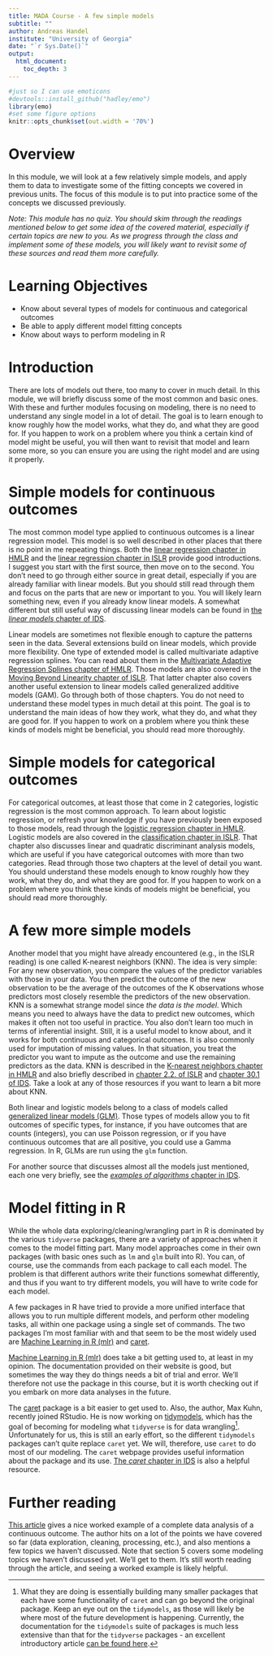 ```yaml
---
title: MADA Course - A few simple models
subtitle: ""
author: Andreas Handel
institute: "University of Georgia"
date: "`r Sys.Date()`"
output: 
  html_document:
    toc_depth: 3
---
```


```r
#just so I can use emoticons
#devtools::install_github("hadley/emo")
library(emo)
#set some figure options
knitr::opts_chunk$set(out.width = '70%')
```



# Overview
In this module, we will look at a few relatively simple models, and apply them to data to investigate some of the fitting concepts we covered in previous units. The focus of this module is to put into practice some of the concepts we discussed previously.

_Note: This module has no quiz. You should skim through the readings mentioned below to get some idea of the covered material, especially if certain topics are new to you. As we progress through the class and implement some of these models, you will likely want to revisit some of these sources and read them more carefully._


# Learning Objectives
* Know about several types of models for continuous and categorical outcomes
* Be able to apply different model fitting concepts
* Know about ways to perform modeling in R


# Introduction

There are lots of models out there, too many to cover in much detail. In this module, we will briefly discuss some of the most common and basic ones. With these and further modules focusing on modeling, there is no need to understand any single model in a lot of detail. The goal is to learn enough to know roughly how the model works, what they do, and what they are good for. If you happen to work on a problem where you think a certain kind of model might be useful, you will then want to revisit that model and learn some more, so you can ensure you are using the right model and are using it properly.


# Simple models for continuous outcomes

The most common model type applied to continuous outcomes is a linear regression model. This model is so well described in other places that there is no point in me repeating things. Both the [linear regression chapter in HMLR](https://bradleyboehmke.github.io/HOML/linear-regression.html) and the [linear regression chapter in ISLR](http://faculty.marshall.usc.edu/gareth-james/ISL/) provide good introductions. I suggest you start with the first source, then move on to the second. You don't need to go through either source in great detail, especially if you are already familiar with linear models. But you should still read through them and focus on the parts that are new or important to you. You will likely learn something new, even if you already know linear models. A somewhat different but still useful way of discussing linear models can be found in [the _linear models_ chapter of IDS](https://rafalab.github.io/dsbook/linear-models.html).

Linear models are sometimes not flexible enough to capture the patterns seen in the data. Several extensions build on linear models, which provide more flexibility. One type of extended model is called multivariate adaptive regression splines. You can read about them in the [Multivariate Adaptive Regression Splines chapter of HMLR](https://bradleyboehmke.github.io/HOML/mars.html). Those models are also covered in the [Moving Beyond Linearity chapter of ISLR](http://faculty.marshall.usc.edu/gareth-james/ISL/). That latter chapter also covers another useful extension to linear models called generalized additive models (GAM). Go through both of those chapters. You do not need to understand these model types in much detail at this point. The goal is to understand the main ideas of how they work, what they do, and what they are good for. If you happen to work on a problem where you think these kinds of models might be beneficial, you should read more thoroughly.



# Simple models for categorical outcomes

For categorical outcomes, at least those that come in 2 categories, logistic regression is the most common approach. To learn about logistic regression, or refresh your knowledge if you have previously been exposed to those models, read through the [logistic regression chapter in HMLR](https://bradleyboehmke.github.io/HOML/logistic-regression.html). Logistic models are also covered in the [classification chapter in ISLR](http://faculty.marshall.usc.edu/gareth-james/ISL/). That chapter also discusses linear and quadratic discriminant analysis models, which are useful if you have categorical outcomes with more than two categories. Read through those two chapters at the level of detail you want. You should understand these models enough to know roughly how they work, what they do, and what they are good for. If you happen to work on a problem where you think these kinds of models might be beneficial, you should read more thoroughly.



# A few more simple models 

Another model that you might have already encountered (e.g., in the ISLR reading) is one called K-nearest neighbors (KNN). The idea is very simple: For any new observation, you compare the values of the predictor variables with those in your data. You then predict the outcome of the new observation to be the average of the outcomes of the K observations whose predictors most closely resemble the predictors of the new observation. KNN is a somewhat strange model since _the data is the model_. Which means you need to always have the data to predict new outcomes, which makes it often not too useful in practice. You also don't learn too much in terms of inferential insight. Still, it is a useful model to know about, and it works for both continuous and categorical outcomes. It is also commonly used for imputation of missing values. In that situation, you treat the predictor you want to impute as the outcome and use the remaining predictors as the data. KNN is described in the [K-nearest neighbors chapter in HMLR](https://bradleyboehmke.github.io/HOML/knn.html) and also briefly described in [chapter 2.2. of ISLR](http://faculty.marshall.usc.edu/gareth-james/ISL/) and [chapter 30.1 of IDS](https://rafalab.github.io/dsbook/cross-validation.html). Take a look at any of those resources if you want to learn a bit more about KNN.


Both linear and logistic models belong to a class of models called [generalized linear models (GLM)](https://en.wikipedia.org/wiki/Generalized_linear_model). Those types of models allow you to fit outcomes of specific types, for instance, if you have outcomes that are counts (integers), you can use Poisson regression, or if you have continuous outcomes that are all positive, you could use a Gamma regression. In R, GLMs are run using the `glm` function. 

For another source that discusses almost all the models just mentioned, each one very briefly, see the [_examples of algorithms_ chapter in IDS](https://rafalab.github.io/dsbook/examples-of-algorithms.html).



# Model fitting in R

While the whole data exploring/cleaning/wrangling part in R is dominated by the various `tidyverse` packages, there are a variety of approaches when it comes to the model fitting part. Many model approaches come in their own packages (with basic ones such as `lm` and `glm` built into R). You can, of course, use the commands from each package to call each model. The problem is that different authors write their functions somewhat differently, and thus if you want to try different models, you will have to write code for each model.

A few packages in R have tried to provide a more unified interface that allows you to run multiple different models, and perform other modeling tasks, all within one package using a single set of commands. The two packages I'm most familiar with and that seem to be the most widely used are [Machine Learning in R (mlr)](https://mlr.mlr-org.com/) and [caret](http://topepo.github.io/caret/index.html). 

[Machine Learning in R (mlr)](https://mlr.mlr-org.com/) does take a bit getting used to, at least in my opinion. The documentation provided on their website is good, but sometimes the way they do things needs a bit of trial and error. We'll therefore not use the package in this course, but it is worth checking out if you embark on more data analyses in the future. 

The [caret](http://topepo.github.io/caret/index.html) package is a bit easier to get used to. Also, the author, Max Kuhn, recently joined RStudio. He is now working on [tidymodels](https://github.com/tidymodels/tidymodels), which has the goal of becoming for modeling what `tidyverse` is for data wrangling[^1]. Unfortunately for us, this is still an early effort, so the different `tidymodels` packages can't quite replace `caret` yet. We will, therefore, use `caret` to do most of our modeling. The `caret` webpage provides useful information about the package and its use. [The _caret_ chapter in IDS](https://rafalab.github.io/dsbook/caret.html) is also a helpful resource. 

[^1]: What they are doing is essentially building many smaller packages that each have some functionality of `caret` and can go beyond the original package. Keep an eye out on the `tidymodels`, as those will likely be where most of the future development is happening. Currently, the documentation for the `tidymodels` suite of packages is much less extensive than that for the `tidyverse` packages - an excellent introductory article [can be found here](https://rviews.rstudio.com/2019/06/19/a-gentle-intro-to-tidymodels/).


# Further reading

[This article](https://towardsdatascience.com/a-comprehensive-machine-learning-workflow-with-multiple-modelling-using-caret-and-caretensemble-in-fcbf6d80b5f2
) gives a nice worked example of a complete data analysis of a continuous outcome. The author hits on a lot of the points we have covered so far (data exploration, cleaning, processing, etc.), and also mentions a few topics we haven't discussed. Note that section 5 covers some modeling topics we haven't discussed yet. We'll get to them. It's still worth reading through the article, and seeing a worked example is likely helpful. 

